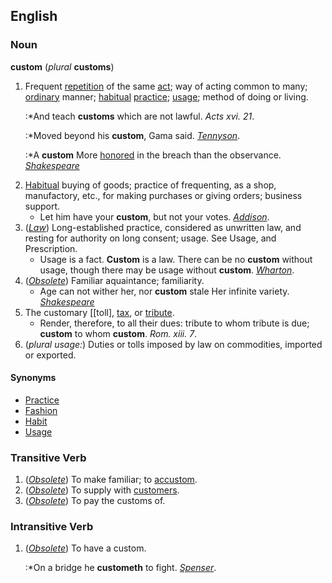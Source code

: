 ==English==
===Noun===
'''custom''' (''plural'' '''customs''')
#Frequent [[repetition]] of the same [[act]]; way of acting common to many; [[ordinary]] manner; [[habitual]] [[practice]]; [[usage]]; method of doing or living.
#:*And teach '''customs''' which are not lawful. ''Acts xvi. 21''.
#:*Moved beyond his '''custom''', Gama said. ''[[Tennyson]]''.
#:*A '''custom''' More [[honored]] in the breach than the observance. ''[[Shakespeare (source)|Shakespeare]]''
#[[Habitual]] buying of goods; practice of frequenting, as a shop, manufactory, etc., for making purchases or giving orders; business support.
#*Let him have your '''custom''', but not your votes. ''[[Addison]]''.
#(''[[Law]]'') Long-established practice, considered as unwritten law, and resting for authority on long consent; usage. See Usage, and Prescription. 
#*Usage is a fact. '''Custom''' is a law. There can be no '''custom''' without usage, though there may be usage without '''custom'''. ''[[Wharton]]''.
#(''[[Obsolete]]'') Familiar aquaintance; familiarity.
#*Age can not wither her, nor '''custom''' stale Her infinite variety. ''[[Shakespeare (source)|Shakespeare]]''
#The customary [[toll], [[tax]], or [[tribute]].
#*Render, therefore, to all their dues: tribute to whom tribute is due; '''custom''' to whom '''custom'''. ''Rom. xiii. 7''.
#(''plural usage:'') Duties or tolls imposed by law on commodities, imported or exported.

====Synonyms====
*[[Practice]]
*[[Fashion]]
*[[Habit]]
*[[Usage]]

===Transitive Verb===
#(''[[Obsolete]]'') To make familiar; to [[accustom]].
#(''[[Obsolete]]'') To supply with [[customers]].
#(''[[Obsolete]]'') To pay the customs of.

===Intransitive Verb===
#(''[[Obsolete]]'') To have a custom.
#:*On a bridge he '''custometh''' to fight. ''[[Spenser]]''.
{{webster}}